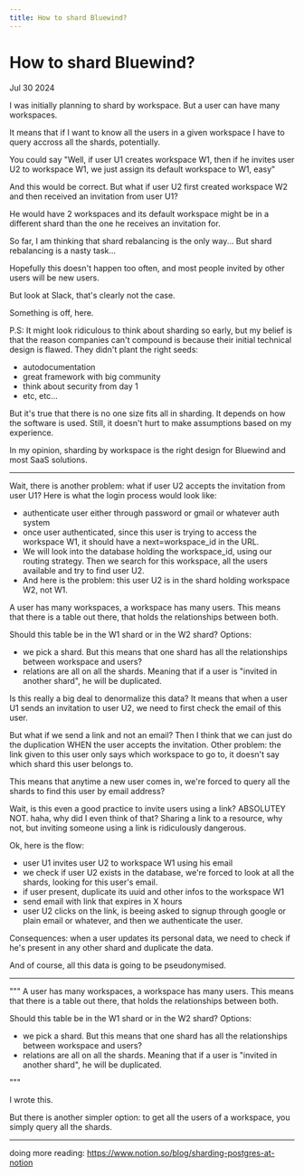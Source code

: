 ```yaml
---
title: How to shard Bluewind?
---
```


# How to shard Bluewind?

Jul 30 2024

I was initially planning to shard by workspace. But a user can have many workspaces.

It means that if I want to know all the users in a given workspace I have to query accross all the shards, potentially.

You could say "Well, if user U1 creates workspace W1, then if he invites user U2 to workspace W1, we just assign its default workspace to W1, easy"

And this would be correct. But what if user U2 first created workspace W2 and then received an invitation from user U1?

He would have 2 workspaces and its default workspace might be in a different shard than the one he receives an invitation for.

So far, I am thinking that shard rebalancing is the only way... But shard rebalancing is a nasty task...

Hopefully this doesn't happen too often, and most people invited by other users will be new users.

But look at Slack, that's clearly not the case.

Something is off, here.

P.S: It might look ridiculous to think about sharding so early, but my belief is that the reason companies can't compound is because their initial technical design is flawed.
They didn't plant the right seeds:

- autodocumentation
- great framework with big community
- think about security from day 1
- etc, etc...

But it's true that there is no one size fits all in sharding. It depends on how the software is used. Still, it doesn't hurt to make assumptions based on my experience.

In my opinion, sharding by workspace is the right design for Bluewind and most SaaS solutions.

---

Wait, there is another problem: what if user U2 accepts the invitation from user U1?
Here is what the login process would look like:

- authenticate user either through password or gmail or whatever auth system
- once user authenticated, since this user is trying to access the workspace W1, it should have a next=workspace_id in the URL.
- We will look into the database holding the workspace_id, using our routing strategy. Then we search for this workspace, all the users available and try to find user U2.
- And here is the problem: this user U2 is in the shard holding workspace W2, not W1.

A user has many workspaces, a workspace has many users. This means that there is a table out there, that holds the relationships between both.

Should this table be in the W1 shard or in the W2 shard? Options:

- we pick a shard. But this means that one shard has all the relationships between workspace and users?
- relations are all on all the shards. Meaning that if a user is "invited in another shard", he will be duplicated.

Is this really a big deal to denormalize this data? It means that when a user U1 sends an invitation to user U2, we need to first check the email of this user.

But what if we send a link and not an email? Then I think that we can just do the duplication WHEN the user accepts the invitation.
Other problem: the link given to this user only says which workspace to go to, it doesn't say which shard this user belongs to.

This means that anytime a new user comes in, we're forced to query all the shards to find this user by email address?

Wait, is this even a good practice to invite users using a link? ABSOLUTEY NOT. haha, why did I even think of that? Sharing a link to a resource, why not, but inviting someone using a link is ridiculously dangerous.

Ok, here is the flow:

- user U1 invites user U2 to workspace W1 using his email
- we check if user U2 exists in the database, we're forced to look at all the shards, looking for this user's email.
- if user present, duplicate its uuid and other infos to the workspace W1
- send email with link that expires in X hours
- user U2 clicks on the link, is beeing asked to signup through google or plain email or whatever, and then we authenticate the user.

Consequences: when a user updates its personal data, we need to check if he's present in any other shard and duplicate the data.

And of course, all this data is going to be pseudonymised.

------
"""
A user has many workspaces, a workspace has many users. This means that there is a table out there, that holds the relationships between both.

Should this table be in the W1 shard or in the W2 shard? Options:

- we pick a shard. But this means that one shard has all the relationships between workspace and users?
- relations are all on all the shards. Meaning that if a user is "invited in another shard", he will be duplicated.

"""

I wrote this.

But there is another simpler option: to get all the users of a workspace, you simply query all the shards.

--------
doing more reading: https://www.notion.so/blog/sharding-postgres-at-notion

